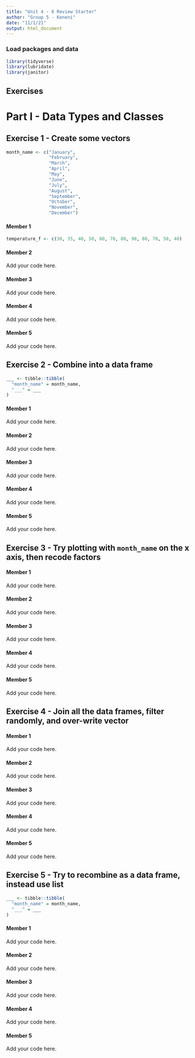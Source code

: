 ```yaml
---
title: "Unit 4 - 6 Review Starter"
author: "Group 5 - Keneni"
date: "11/1/21"
output: html_document
---
```


### Load packages and data

```r
library(tidyverse) 
library(lubridate)
library(janitor)
```

## Exercises

# Part I - Data Types and Classes

## Exercise 1 - Create some vectors

```r
month_name <- c("January", 
                "February",
                "March",
                "April",
                "May",
                "June",
                "July",
                "August",
                "September",
                "October",
                "November",
                "December")
```

#### Member 1

```r
temperature_f <- c(30, 35, 40, 50, 60, 70, 80, 90, 80, 70, 50, 40)
```

#### Member 2

Add your code here.

#### Member 3

Add your code here.

#### Member 4

Add your code here.

#### Member 5

Add your code here.

## Exercise 2 - Combine into a data frame

```r
___ <- tibble::tibble(
  "month_name" = month_name,
  "___" = ___
)
```

#### Member 1

Add your code here.

#### Member 2

Add your code here.

#### Member 3

Add your code here.

#### Member 4

Add your code here.

#### Member 5

Add your code here.

## Exercise 3 - Try plotting with `month_name` on the x axis, then recode factors

#### Member 1

Add your code here.

#### Member 2

Add your code here.

#### Member 3

Add your code here.

#### Member 4

Add your code here.

#### Member 5

Add your code here.

## Exercise 4 - Join all the data frames, filter randomly, and over-write vector

#### Member 1

Add your code here.

#### Member 2

Add your code here.

#### Member 3

Add your code here.

#### Member 4

Add your code here.

#### Member 5

Add your code here.

## Exercise 5 - Try to recombine as a data frame, instead use list

```r
___ <- tibble::tibble(
  "month_name" = month_name,
  "___" = ___
)
```

#### Member 1

Add your code here.

#### Member 2

Add your code here.

#### Member 3

Add your code here.

#### Member 4

Add your code here.

#### Member 5

Add your code here.
